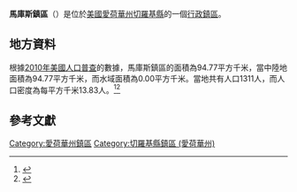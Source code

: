 {{noteTA
|G1=USState
|G2=地名
|G3=Unit
}}
{{Infobox settlement
|official_name            = 馬庫斯鎮區
|native_name = Marcus Township
|settlement_type          = [[行政鎮區|行政鎮區]]
|image_skyline            = 
|imagesize                = 
|image_map                = Map highlighting Marcus Township, Cherokee County, Iowa.svg
|mapsize                  = 250px
|pushpin_map  =USA Iowa
|pushpin_label = 馬庫斯鎮區
|pushpin_label_position   = top
|pushpin_map_caption      = 馬庫斯鎮區在愛荷華州的位置
|subdivision_type         = [[世界政區索引|國家]]
|subdivision_type1        = [[美国州份|州份]]
|subdivision_type2        = [[愛荷華州行政区划|縣]]
|subdivision_name         = [[美国|美国]]
|subdivision_name1        = [[愛荷華州|愛荷華州]]
|subdivision_name2        = [[切羅基縣_(愛荷華州)|切羅基縣]]
|elevation_ft             = 1450
|elevation_m              = 442
|timezone                 = [[北美中部時區|北美中部時區]]
|area_total_km2           = 94.77
|area_land_km2            = 94.77
|area_water_km2           = 0.00
|area_total_sq_mi         = 
|area_land_sq_mi          = 
|area_water_sq_mi         = 
|population_as_of         = [[2010年美國人口普查|2010]]
|population_footnotes     = 
|population_total         = 1311
|population_density_km2   = auto
|population_density_sq_mi = auto
|utc_offset               = -6
|coordinates              = {{coord|42|51|53|N|95|47|38|W|type:city_region:US-AL_source:GNS-enwiki|display=inline,title}}
| coor_pinpoint           = 
| coordinates_footnotes   = 
|timezone_DST             = CDT
|utc_offset_DST           = -5
|postal_code_type         = [[美國郵區編號|郵區編號]]
|postal_code              = 
|area_code                = {{link-en|电话区号712|Area code 712|712}}
|blank_name = [[地名信息系统|GNIS ID]]
|blank_info = 468345
}}
'''馬庫斯鎮區'''（{{lang-en|Marcus Township}}）是位於[[美國|美國]][[愛荷華州|愛荷華州]][[切羅基縣_(愛荷華州)|切羅基縣]]的一個[[行政鎮區|行政鎮區]]。

== 地方資料 ==
根據[[2010年美國人口普查|2010年美國人口普查]]的數據，馬庫斯鎮區的面積為94.77平方千米，當中陸地面積為94.77平方千米，而水域面積為0.00平方千米。當地共有人口1311人，而人口密度為每平方千米13.83人。<ref name="GR8">{{cite web|url=http://factfinder2.census.gov|publisher=[[美国人口调查局|美国人口调查局]]|accessdate=2011-05-14|title=American FactFinder}}</ref><ref>{{cite web|url=https://www.citypopulation.de/en/usa/iowa/admin/|title=USA: Iowa (Counties and Townships) - City Population}}</ref>

== 參考文獻 ==
{{reflist}}

{{切羅基縣 (愛荷華州)}}

{{DEFAULTSORT:Marcus Township}}
[[Category:愛荷華州鎮區|Category:愛荷華州鎮區]]
[[Category:切羅基縣鎮區_(愛荷華州)|Category:切羅基縣鎮區 (愛荷華州)]]

{{Iowa-geo-stub}}